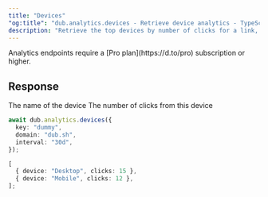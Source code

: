 ```yaml
---
title: "Devices"
"og:title": "dub.analytics.devices - Retrieve device analytics - TypeScript SDK"
description: "Retrieve the top devices by number of clicks for a link, a domain, or the authenticated workspace."
---
```



<Note>
  Analytics endpoints require a [Pro plan](https://d.to/pro) subscription or
  higher.
</Note>

<AnalyticsArguments />

## Response

<ResponseField name="device" type="string" required>
  The name of the device
</ResponseField>

<ResponseField name="clicks" type="number" required>
  The number of clicks from this device
</ResponseField>

<RequestExample>

```typescript
await dub.analytics.devices({
  key: "dummy",
  domain: "dub.sh",
  interval: "30d",
});
```

</RequestExample>

<ResponseExample>

```typescript
[
  { device: "Desktop", clicks: 15 },
  { device: "Mobile", clicks: 12 },
];
```

</ResponseExample>

